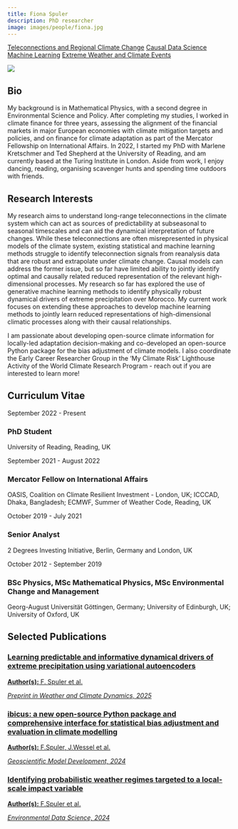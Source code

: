 ```yaml
---
title: Fiona Spuler
description: PhD researcher
image: images/people/fiona.jpg
---
```


<div class="person-tags">
  <a href="/research/teleconnections/index.qmd" class="tag">Teleconnections and Regional Climate Change</a>
  <a href="/research/causality/index.qmd" class="tag">Causal Data Science</a>
  <a href="/research/machine_learning/index.qmd" class="tag">Machine Learning</a>
  <a href="/research/extremes/index.qmd" class="tag">Extreme Weather and Climate Events</a>
</div>


<div class="profile-container">
<div class="profile-image-container">
<img src="/images/people/fiona.jpg" class="profile-image">
<div class="social-icons">
  <a href="mailto:f.r.spuler@pgr.reading.ac.uk" target="_blank">
    <i class="fa-solid fa-envelope"></i>
  </a>
  <a href="https://orcid.org/0009-0003-9358-0699" target="_blank">
    <i class="fa-brands fa-orcid"></i>
  </a>
  <a href="https://www.linkedin.com/in/fiona-spuler-0812a6159/" target="_blank">
    <i class="fa-brands fa-linkedin"></i>
  </a>
  <a href="https://bsky.app/profile/fionaspuler.bsky.social" target="_blank">
    <i class="fa-brands fa-bluesky"></i>
  </a>
</div>
</div>

<div class="bio-content">

## Bio  

My background is in Mathematical Physics, with a second degree in Environmental Science and Policy. After completing my studies, I worked in climate finance for three years, assessing the alignment of the financial markets in major European economies with climate mitigation targets and policies, and on finance for climate adaptation as part of the Mercator Fellowship on International Affairs. In 2022, I started my PhD with Marlene Kretschmer and Ted Shepherd at the University of Reading, and am currently based at the Turing Institute in London. Aside from work, I enjoy dancing, reading, organising scavenger hunts and spending time outdoors with friends.


</div>
</div>

## Research Interests

My research aims to understand long-range teleconnections in the climate system which can act as sources of predictability at subseasonal to seasonal timescales and can aid the dynamical interpretation of future changes. While these teleconnections are often misrepresented in physical models of the climate system, existing statistical and machine learning methods struggle to identify teleconnection signals from reanalysis data that are robust and extrapolate under climate change. Causal models can address the former issue, but so far have limited ability to jointly identify optimal and causally related reduced representation of the relevant high-dimensional processes. My research so far has explored the use of generative machine learning methods to identify physically robust dynamical drivers of extreme precipitation over Morocco. My current work focuses on extending these approaches to develop machine learning methods to jointly learn reduced representations of high-dimensional climatic processes along with their causal relationships.

I am passionate about developing open-source climate information for locally-led adaptation decision-making and co-developed an open-source Python package for the bias adjustment of climate models. I also coordinate the Early Career Researcher Group in the 'My Climate Risk' Lighthouse Activity of the World Climate Research Program - reach out if you are interested to learn more!

## Curriculum Vitae <span class="cv-toggle" data-bs-toggle="collapse" data-bs-target="#cv-timeline" aria-expanded="false"></span>

<div id="cv-timeline" class="collapse">
<div class="timeline">
<div class="timeline-item">
<div class="timeline-date">September 2022 - Present</div>
<div class="timeline-content">
<h3>PhD Student</h3>
<p>University of Reading, Reading, UK</p>
</div>
</div>

<div class="timeline-item">
<div class="timeline-date">September 2021 - August 2022</div>
<div class="timeline-content">
<h3>Mercator Fellow on International Affairs</h3>
<p>OASIS, Coalition on Climate Resilient Investment - London, UK; ICCCAD, Dhaka, Bangladesh; ECMWF, Summer of Weather Code, Reading, UK </p>
</div>
</div>

<div class="timeline-item">
<div class="timeline-date">October 2019 - July 2021</div>
<div class="timeline-content">
<h3>Senior Analyst</h3>
<p>2 Degrees Investing Initiative, Berlin, Germany and London, UK</p>
</div>
</div>

<div class="timeline-item">
<div class="timeline-date">October 2012 - September 2019</div>
<div class="timeline-content">
<h3>BSc Physics, MSc Mathematical Physics, MSc Environmental Change and Management</h3>
<p>Georg-August Universität Göttingen, Germany; University of Edinburgh, UK; University of Oxford, UK</p>
</div>
</div>
</div>
</div>


## Selected Publications


<div class="publications-grid">

<div class="publication-card">
<a href="https://doi.org/10.5194/egusphere-2024-4115" target="_blank">
<h3>Learning predictable and informative dynamical drivers of extreme precipitation using variational autoencoders</h3>
<p><b>Author(s):</b> F. Spuler et al.</p>
<p><i>Preprint in Weather and Climate Dynamics, 2025</i></p>
</a>
</div>

<div class="publication-card">
<a href="https://doi.org/10.5194/gmd-17-1249-2024" target="_blank">
<h3>ibicus: a new open-source Python package and comprehensive interface for statistical bias adjustment and evaluation in climate modelling</h3>
<p><b>Author(s):</b> F.Spuler, J.Wessel et al.</p>
<p><i>Geoscientific Model Development, 2024</i></p>
</a>
</div>

<div class="publication-card">
<a href="https://doi.org/10.1017/eds.2024.29" target="_blank">
<h3>Identifying probabilistic weather regimes targeted to a local-scale impact variable</h3>
<p><b>Author(s):</b> F.Spuler et al.</p>
<p><i>Environmental Data Science, 2024</i></p>
</a>
</div>


</div>
